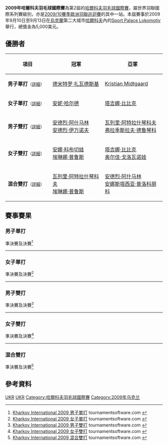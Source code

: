 {{noteTA|G1=Badminton
|1=zh-cn:哈尔科夫; zh-tw:卡爾可夫; zh-hk:哈爾科夫;
}}
{{infobox badminton event
|name           = 2009年哈爾科夫羽毛球國際賽
|image          = 
|size           = 
|caption        =
|dates          = 2009年9月10日－9月13日
|number_edition = 第2屆
|level          = 4B
|prize_money    = 5,000美元
|location       = {{UKR}}[[哈爾科夫|哈爾科夫]]
|venue          = Sport Palace Lokomotiv
|previous       = 2008年哈爾科夫羽毛球國際賽 
|next           = 2010年哈爾科夫羽毛球國際賽
}}
'''2009年哈爾科夫羽毛球國際賽'''為第2屆的[[哈爾科夫羽毛球國際賽|哈爾科夫羽毛球國際賽]]，屬世界羽聯國際系列賽級別，亦是[[2009/10賽季歐洲羽聯巡迴賽|2009/10賽季歐洲羽聯巡迴賽]]的其中一站。本屆賽事於2009年9月10日至9月13日在[[烏克蘭|烏克蘭]]第二大城市[[哈爾科夫|哈爾科夫]]內的[[Sport_Palace_Lokomotiv|Sport Palace Lokomotiv]]舉行，總獎金為5,000美元。

== 優勝者 ==
{| class=wikitable style="font-size:small"
!width="200"|項目
!width="250"|冠軍
!width="250"|亞軍
|-
|'''男子單打'''<small>（[[#男子單打|詳細]]）</small>
|{{flagicon|UKR}} [[德米特罗·扎瓦德斯基|德米特罗·扎瓦德斯基]]
|{{flagicon|DEN}} [[Kristian_Midtgaard|Kristian Midtgaard]]
|-
|'''女子單打'''<small>（[[#女子單打|詳細]]）</small>
|{{flagicon|DEN}} [[安妮·哈尔德|安妮·哈尔德]]
|{{flagicon|RUS}} [[塔吉娜·比比克|塔吉娜·比比克]]
|-
|'''男子雙打'''<small>（[[#男子雙打|詳細]]）</small>
|{{flagicon|RUS}} [[安德烈·阿什马林|安德烈·阿什马林]]<br/>{{flagicon|RUS}} [[安德烈·伊万诺夫|安德烈·伊万诺夫]]
|{{flagicon|UKR}} [[瓦列里·阿特拉什琴科夫|瓦列里·阿特拉什琴科夫]]<br/>{{flagicon|UKR}} [[弗拉季斯拉夫·德鲁琴科|弗拉季斯拉夫·德鲁琴科]]
|-
|'''女子雙打'''<small>（[[#女子雙打|詳細]]）</small>
|{{flagicon|UKR}} [[安娜·科布切娃|安娜·科布切娃]]<br/>{{flagicon|UKR}} [[埃琳娜·普鲁斯|埃琳娜·普鲁斯]]
|{{flagicon|RUS}} [[塔吉娜·比比克|塔吉娜·比比克]]<br/>{{flagicon|RUS}} [[奥尔佳·戈洛瓦诺娃|奥尔佳·戈洛瓦诺娃]]
|-
|'''混合雙打'''<small>（[[#混合雙打|詳細]]）</small>
|{{flagicon|UKR}} [[瓦列里·阿特拉什琴科夫|瓦列里·阿特拉什琴科夫]]<br/>{{flagicon|UKR}} [[埃琳娜·普鲁斯|埃琳娜·普鲁斯]]
|{{flagicon|RUS}} [[安德烈·阿什马林|安德烈·阿什马林]]<br/>{{flagicon|RUS}} [[安娜斯塔西亚·普洛科朋科|安娜斯塔西亚·普洛科朋科]]
|}

== 賽事賽果 ==
=== 男子單打 ===
;準決賽及決賽<ref name="MS">[http://tournamentsoftware.com/sport/draw.aspx?id=985087C8-559C-4F71-8BD0-E2999BA9FCF0&draw=2 Kharkov International 2009 男子單打] tournamentsoftware.com {{en}}</ref>
{{4TeamBracket-Tennis3-v2
| team-width=200
| RD1-seed1=1
| RD1-team1='''{{flagicon|UKR}} [[德米特罗·扎瓦德斯基|德米特罗·扎瓦德斯基]]
| RD1-score1-1='''21
| RD1-score1-2='''22
| RD1-score1-3=
| RD1-seed2=
| RD1-team2={{flagicon|DEN}} [[Kristian_Nielsen|Kristian Nielsen]]
| RD1-score2-1=14
| RD1-score2-2=20
| RD1-score2-3=

| RD1-seed3=4
| RD1-team3={{flagicon|UKR}} [[瓦列里·阿特拉什琴科夫|瓦列里·阿特拉什琴科夫]]
| RD1-score3-1=15
| RD1-score3-2='''21
| RD1-score3-3=14
| RD1-seed4=6
| RD1-team4='''{{flagicon|DEN}} [[Kristian_Midtgaard|Kristian Midtgaard]]
| RD1-score4-1='''21
| RD1-score4-2=14
| RD1-score4-3='''21

| RD2-seed1=1
| RD2-team1='''{{flagicon|UKR}} [[德米特罗·扎瓦德斯基|德米特罗·扎瓦德斯基]]
| RD2-score1-1=17
| RD2-score1-2='''21
| RD2-score1-3='''21
| RD2-seed2=6
| RD2-team2={{flagicon|DEN}} [[Kristian_Midtgaard|Kristian Midtgaard]]
| RD2-score2-1='''21
| RD2-score2-2=8
| RD2-score2-3=13
}}
----

=== 女子單打 ===
;準決賽及決賽<ref name="WS">[http://tournamentsoftware.com/sport/draw.aspx?id=985087C8-559C-4F71-8BD0-E2999BA9FCF0&draw=4 Kharkov International 2009 女子單打] tournamentsoftware.com {{en}}</ref>
{{4TeamBracket-Tennis3-v2
| team-width=200
| RD1-seed1=
| RD1-team1={{flagicon|RUS}} [[娜塔莉亚·佩米诺娃|娜塔莉亚·佩米诺娃]]
| RD1-score1-1=12
| RD1-score1-2=20
| RD1-score1-3=
| RD1-seed2=4
| RD1-team2='''{{flagicon|RUS}} [[塔吉娜·比比克|塔吉娜·比比克]]
| RD1-score2-1='''21
| RD1-score2-2='''22
| RD1-score2-3=

| RD1-seed3=8
| RD1-team3='''{{flagicon|DEN}} [[安妮·哈尔德|安妮·哈尔德]]
| RD1-score3-1='''21
| RD1-score3-2=''8
| RD1-score3-3=
| RD1-seed4=2
| RD1-team4={{nowrap|{{flagicon|RUS}} [[安娜斯塔西亚·普洛科朋科|安娜斯塔西亚·普洛科朋科]] (中途退出)}}
| RD1-score4-1=18
| RD1-score4-2=''7
| RD1-score4-3=

| RD2-seed1=4
| RD2-team1={{flagicon|RUS}} [[塔吉娜·比比克|塔吉娜·比比克]]
| RD2-score1-1=17
| RD2-score1-2=13
| RD2-score1-3=
| RD2-seed2=8
| RD2-team2='''{{flagicon|DEN}} [[安妮·哈尔德|安妮·哈尔德]]
| RD2-score2-1='''21
| RD2-score2-2='''21
| RD2-score2-3=
}}
----

=== 男子雙打 ===
;準決賽及決賽<ref name="MD">[http://tournamentsoftware.com/sport/draw.aspx?id=985087C8-559C-4F71-8BD0-E2999BA9FCF0&draw=5 Kharkov International 2009 男子雙打] tournamentsoftware.com {{en}}</ref>
{{4TeamBracket-Tennis3-v2
| team-width=200
| RD1-seed1=
| RD1-team1='''{{flagicon|UKR}} [[瓦列里·阿特拉什琴科夫|瓦列里·阿特拉什琴科夫]]<br/> {{flagicon|UKR}} [[弗拉季斯拉夫·德鲁琴科|弗拉季斯拉夫·德鲁琴科]]
| RD1-score1-1='''21
| RD1-score1-2='''21
| RD1-score1-3=
| RD1-seed2=
| RD1-team2={{flagicon|RUS}} [[弗拉基米尔·马尔科夫|弗拉基米尔·马尔科夫]]<br/> {{flagicon|RUS}} [[尼古拉·尼科拉恩科|尼古拉·尼科拉恩科]]
| RD1-score2-1=13
| RD1-score2-2=17
| RD1-score2-3=

| RD1-seed3=
| RD1-team3='''{{flagicon|RUS}} [[安德烈·阿什马林|安德烈·阿什马林]]<br/> {{flagicon|RUS}} [[安德烈·伊万诺夫|安德烈·伊万诺夫]]
| RD1-score3-1='''23
| RD1-score3-2='''21
| RD1-score3-3=
| RD1-seed4=2
| RD1-team4={{flagicon|RUS}} [[谢尔盖·舒米尔金|谢尔盖·舒米尔金]]<br/> {{flagicon|RUS}} [[尼古拉·乌卡卡|尼古拉·乌卡卡]]
| RD1-score4-1=21
| RD1-score4-2=14
| RD1-score4-3=

| RD2-seed1=1
| RD2-team1={{flagicon|UKR}} [[瓦列里·阿特拉什琴科夫|瓦列里·阿特拉什琴科夫]]<br/> {{flagicon|UKR}} [[弗拉季斯拉夫·德鲁琴科|弗拉季斯拉夫·德鲁琴科]]
| RD2-score1-1=16
| RD2-score1-2=21
| RD2-score1-3=
| RD2-seed2=
| RD2-team2='''{{flagicon|RUS}} [[安德烈·阿什马林|安德烈·阿什马林]]<br/> {{flagicon|RUS}} [[安德烈·伊万诺夫|安德烈·伊万诺夫]]
| RD2-score2-1='''21
| RD2-score2-2='''23
| RD2-score2-3=
}}
----

=== 女子雙打 ===
;準決賽及決賽<ref name="WD">[http://tournamentsoftware.com/sport/draw.aspx?id=985087C8-559C-4F71-8BD0-E2999BA9FCF0&draw=7 Kharkov International 2009 女子雙打] tournamentsoftware.com {{en}}</ref>
{{4TeamBracket-Tennis3-v2
| team-width=200
| RD1-seed1=1
| RD1-team1='''{{flagicon|UKR}} [[安娜·科布切娃|安娜·科布切娃]]<br/> {{flagicon|UKR}} [[埃琳娜·普鲁斯|埃琳娜·普鲁斯]]
| RD1-score1-1='''21
| RD1-score1-2=19
| RD1-score1-3='''23
| RD1-seed2=
| RD1-team2={{flagicon|UKR}} [[玛丽亚·乌利蒂娜|玛丽亚·乌利蒂娜]]<br/> {{flagicon|UKR}} [[纳塔利娅·沃伊切赫|纳塔利娅·沃伊切赫]]
| RD1-score2-1=10
| RD1-score2-2='''21
| RD1-score2-3=21

| RD1-seed3=3
| RD1-team3='''{{flagicon|RUS}} [[塔吉娜·比比克|塔吉娜·比比克]]<br/> {{flagicon|RUS}} [[奥尔佳·戈洛瓦诺娃|奥尔佳·戈洛瓦诺娃]]
| RD1-score3-1=15
| RD1-score3-2='''21
| RD1-score3-3='''21
| RD1-seed4=
| RD1-team4={{flagicon|UKR}} [[Maryna_Kryzhanovska|Maryna Kryzhanovska]]<br/> {{flagicon|UKR}} [[Viktoriya_Pogrebnyak|Viktoriya Pogrebnyak]]
| RD1-score4-1='''21
| RD1-score4-2=17
| RD1-score4-3=16

| RD2-seed1=1
| RD2-team1='''{{flagicon|UKR}} [[安娜·科布切娃|安娜·科布切娃]]<br/> {{flagicon|UKR}} [[埃琳娜·普鲁斯|埃琳娜·普鲁斯]]
| RD2-score1-1='''21
| RD2-score1-2=18
| RD2-score1-3=18
| RD2-seed2=3
| RD2-team2={{flagicon|RUS}} [[塔吉娜·比比克|塔吉娜·比比克]]<br/> {{flagicon|RUS}} [[奥尔佳·戈洛瓦诺娃|奥尔佳·戈洛瓦诺娃]]
| RD2-score2-1=8
| RD2-score2-2='''21
| RD2-score2-3='''21
}}
----

=== 混合雙打 ===
;準決賽及決賽<ref name="XD">[http://tournamentsoftware.com/sport/draw.aspx?id=985087C8-559C-4F71-8BD0-E2999BA9FCF0&draw=9 Kharkov International 2009 混合雙打] tournamentsoftware.com {{en}}</ref>
{{4TeamBracket-Tennis3-v2
| team-width=200
| RD1-seed1=1
| RD1-team1='''{{flagicon|UKR}} [[瓦列里·阿特拉什琴科夫|瓦列里·阿特拉什琴科夫]]<br/> {{flagicon|UKR}} [[埃琳娜·普鲁斯|埃琳娜·普鲁斯]]
| RD1-score1-1='''21
| RD1-score1-2='''21
| RD1-score1-3=
| RD1-seed2=4
| RD1-team2={{flagicon|UKR}} [[格奥尔基·纳塔罗夫|格奥尔基·纳塔罗夫]]<br/> {{flagicon|UKR}} [[安娜·科布切娃|安娜·科布切娃]]
| RD1-score2-1=10
| RD1-score2-2=14
| RD1-score2-3=

| RD1-seed3=
| RD1-team3={{flagicon|RUS}} [[尼古拉·乌卡卡|尼古拉·乌卡卡]]<br/> {{flagicon|RUS}} [[克谢尼娅·波利卡波娃|克谢尼娅·波利卡波娃]]
| RD1-score3-1=13
| RD1-score3-2=12
| RD1-score3-3=
| RD1-seed4=
| RD1-team4='''{{nowrap|{{flagicon|RUS}} [[安德烈·阿什马林|安德烈·阿什马林]]<br/> {{flagicon|RUS}} [[安娜斯塔西亚·普洛科朋科|安娜斯塔西亚·普洛科朋科]]}}
| RD1-score4-1='''21
| RD1-score4-2='''21
| RD1-score4-3=

| RD2-seed1=
| RD2-team1='''{{flagicon|UKR}} [[瓦列里·阿特拉什琴科夫|瓦列里·阿特拉什琴科夫]]<br/> {{flagicon|UKR}} [[埃琳娜·普鲁斯|埃琳娜·普鲁斯]]
| RD2-score1-1=
| RD2-score1-2=
| RD2-score1-3=
| RD2-seed2=
| RD2-team2={{nowrap|{{flagicon|RUS}} [[安德烈·阿什马林|安德烈·阿什马林]] (棄權)<br/> {{flagicon|RUS}} [[安娜斯塔西亚·普洛科朋科|安娜斯塔西亚·普洛科朋科]]}}
| RD2-score2-1=
| RD2-score2-2=
| RD2-score2-3=
}}

== 參考資料 ==
{{Reflist}}

[[Category:2009年世界羽聯國際系列賽|UKR]]
[[Category:2009/10賽季歐洲羽聯巡迴賽|UKR]]
[[Category:哈爾科夫羽毛球國際賽|Category:哈爾科夫羽毛球國際賽]]
[[Category:2009年乌克兰|Category:2009年乌克兰]]